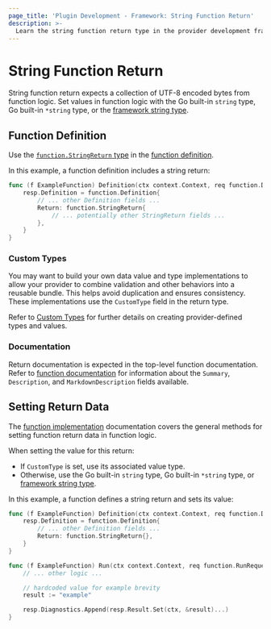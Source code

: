 ```yaml
---
page_title: 'Plugin Development - Framework: String Function Return'
description: >-
  Learn the string function return type in the provider development framework.
---
```


# String Function Return

String function return expects a collection of UTF-8 encoded bytes from function logic. Set values in function logic with the Go built-in `string` type, Go built-in `*string` type, or the [framework string type](/terraform/plugin/framework/handling-data/types/string).

## Function Definition

Use the [`function.StringReturn` type](https://pkg.go.dev/github.com/hashicorp/terraform-plugin-framework/function#StringReturn) in the [function definition](/terraform/plugin/framework/functions/implementation#definition-method).

In this example, a function definition includes a string return:

```go
func (f ExampleFunction) Definition(ctx context.Context, req function.DefinitionRequest, resp *function.DefinitionResponse) {
    resp.Definition = function.Definition{
        // ... other Definition fields ...
        Return: function.StringReturn{
            // ... potentially other StringReturn fields ...
        },
    }
}
```

### Custom Types

You may want to build your own data value and type implementations to allow your provider to combine validation and other behaviors into a reusable bundle. This helps avoid duplication and ensures consistency. These implementations use the `CustomType` field in the return type.

Refer to [Custom Types](/terraform/plugin/framework/handling-data/types/custom) for further details on creating provider-defined types and values.

### Documentation

Return documentation is expected in the top-level function documentation. Refer to [function documentation](/terraform/plugin/framework/functions/documentation) for information about the `Summary`, `Description`, and `MarkdownDescription` fields available.

## Setting Return Data

The [function implementation](/terraform/plugin/framework/functions/implementation) documentation covers the general methods for setting function return data in function logic.

When setting the value for this return:

* If `CustomType` is set, use its associated value type.
* Otherwise, use the Go built-in `string` type, Go built-in `*string` type, or [framework string type](/terraform/plugin/framework/handling-data/types/string).

In this example, a function defines a string return and sets its value:

```go
func (f ExampleFunction) Definition(ctx context.Context, req function.DefinitionRequest, resp *function.DefinitionResponse) {
    resp.Definition = function.Definition{
        // ... other Definition fields ...
        Return: function.StringReturn{},
    }
}

func (f ExampleFunction) Run(ctx context.Context, req function.RunRequest, resp *function.RunResponse) {
    // ... other logic ...

    // hardcoded value for example brevity
    result := "example"

    resp.Diagnostics.Append(resp.Result.Set(ctx, &result)...)
}
```

